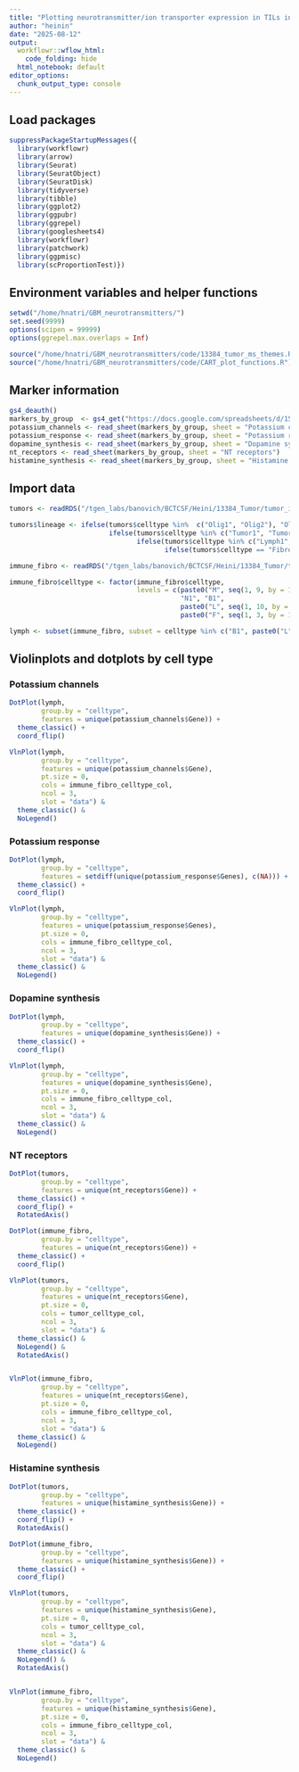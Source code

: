 ```yaml
---
title: "Plotting neurotransmitter/ion transporter expression in TILs in HGG/GBM tumors"
author: "heinin"
date: "2025-08-12"
output:
  workflowr::wflow_html:
    code_folding: hide
  html_notebook: default
editor_options:
  chunk_output_type: console
---
```


## Load packages

```r

suppressPackageStartupMessages({
  library(workflowr)
  library(arrow)
  library(Seurat)
  library(SeuratObject)
  library(SeuratDisk)
  library(tidyverse)
  library(tibble)
  library(ggplot2)
  library(ggpubr)
  library(ggrepel)
  library(googlesheets4)
  library(workflowr)
  library(patchwork)
  library(ggpmisc)
  library(scProportionTest)})

```

## Environment variables and helper functions

```r

setwd("/home/hnatri/GBM_neurotransmitters/")
set.seed(9999)
options(scipen = 99999)
options(ggrepel.max.overlaps = Inf)

source("/home/hnatri/GBM_neurotransmitters/code/13384_tumor_ms_themes.R")
source("/home/hnatri/GBM_neurotransmitters/code/CART_plot_functions.R")

```

## Marker information

```r

gs4_deauth()
markers_by_group  <- gs4_get("https://docs.google.com/spreadsheets/d/15X7l9AuNF3vqPQ3ajuB05q8QKK7UZJi9DgYLUPzYkLw/edit?usp=sharing")
potassium_channels <- read_sheet(markers_by_group, sheet = "Potassium channels")
potassium_response <- read_sheet(markers_by_group, sheet = "Potassium response")
dopamine_synthesis <- read_sheet(markers_by_group, sheet = "Dopamine synthesis")
nt_receptors <- read_sheet(markers_by_group, sheet = "NT receptors")
histamine_synthesis <- read_sheet(markers_by_group, sheet = "Histamine synthesis")

```

## Import data

```r

tumors <- readRDS("/tgen_labs/banovich/BCTCSF/Heini/13384_Tumor/tumor_integrated_UPN109pre_noUPN208_soupX_snn_metadata_no4_7_11.rds")

tumors$lineage <- ifelse(tumors$celltype %in%  c("Olig1", "Olig2"), "Olig",
                         ifelse(tumors$celltype %in% c("Tumor1", "Tumor2", "Tumor3", "Tumor4", "Tumor5", "Tumor6"), "Tumor",
                                ifelse(tumors$celltype %in% c("Lymph1", "Lymph2"), "Lymph",
                                       ifelse(tumors$celltype == "Fibroblast", "Fibroblast", "Myel"))))

immune_fibro <- readRDS("/tgen_labs/banovich/BCTCSF/Heini/13384_Tumor/tumor_immune_fibroblast_reclustered_DoubletFinder.rds")

immune_fibro$celltype <- factor(immune_fibro$celltype,
                                levels = c(paste0("M", seq(1, 9, by = 1)),
                                           "N1", "B1",
                                           paste0("L", seq(1, 10, by = 1)),
                                           paste0("F", seq(1, 3, by = 1))))

lymph <- subset(immune_fibro, subset = celltype %in% c("B1", paste0("L", seq(1, 10, by = 1))))

```

## Violinplots and dotplots by cell type

### Potassium channels

```r

DotPlot(lymph,
        group.by = "celltype",
        features = unique(potassium_channels$Gene)) +
  theme_classic() +
  coord_flip()

```

```r

VlnPlot(lymph,
        group.by = "celltype",
        features = unique(potassium_channels$Gene),
        pt.size = 0,
        cols = immune_fibro_celltype_col,
        ncol = 3,
        slot = "data") &
  theme_classic() &
  NoLegend()

```

### Potassium response

```r

DotPlot(lymph,
        group.by = "celltype",
        features = setdiff(unique(potassium_response$Genes), c(NA))) +
  theme_classic() +
  coord_flip()

```

```r

VlnPlot(lymph,
        group.by = "celltype",
        features = unique(potassium_response$Genes),
        pt.size = 0,
        cols = immune_fibro_celltype_col,
        ncol = 3,
        slot = "data") &
  theme_classic() &
  NoLegend()

```

### Dopamine synthesis

```r

DotPlot(lymph,
        group.by = "celltype",
        features = unique(dopamine_synthesis$Gene)) +
  theme_classic() +
  coord_flip()

```

```r

VlnPlot(lymph,
        group.by = "celltype",
        features = unique(dopamine_synthesis$Gene),
        pt.size = 0,
        cols = immune_fibro_celltype_col,
        ncol = 3,
        slot = "data") &
  theme_classic() &
  NoLegend()

```

### NT receptors

```r

DotPlot(tumors,
        group.by = "celltype",
        features = unique(nt_receptors$Gene)) +
  theme_classic() +
  coord_flip() +
  RotatedAxis()

DotPlot(immune_fibro,
        group.by = "celltype",
        features = unique(nt_receptors$Gene)) +
  theme_classic() +
  coord_flip()

```

```r

VlnPlot(tumors,
        group.by = "celltype",
        features = unique(nt_receptors$Gene),
        pt.size = 0,
        cols = tumor_celltype_col,
        ncol = 3,
        slot = "data") &
  theme_classic() &
  NoLegend() &
  RotatedAxis()


VlnPlot(immune_fibro,
        group.by = "celltype",
        features = unique(nt_receptors$Gene),
        pt.size = 0,
        cols = immune_fibro_celltype_col,
        ncol = 3,
        slot = "data") &
  theme_classic() &
  NoLegend()


```

### Histamine synthesis

```r

DotPlot(tumors,
        group.by = "celltype",
        features = unique(histamine_synthesis$Gene)) +
  theme_classic() +
  coord_flip() +
  RotatedAxis()

DotPlot(immune_fibro,
        group.by = "celltype",
        features = unique(histamine_synthesis$Gene)) +
  theme_classic() +
  coord_flip()

```

```r

VlnPlot(tumors,
        group.by = "celltype",
        features = unique(histamine_synthesis$Gene),
        pt.size = 0,
        cols = tumor_celltype_col,
        ncol = 3,
        slot = "data") &
  theme_classic() &
  NoLegend() &
  RotatedAxis()


VlnPlot(immune_fibro,
        group.by = "celltype",
        features = unique(histamine_synthesis$Gene),
        pt.size = 0,
        cols = immune_fibro_celltype_col,
        ncol = 3,
        slot = "data") &
  theme_classic() &
  NoLegend()


```
